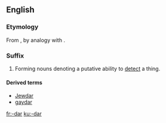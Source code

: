 {{also|dar}}
==English==

===Etymology===
From {{term|radar|lang=en}}, by analogy with {{term|gaydar|lang=en}}.

===Suffix===
{{en-suffix|sort=dar}}

# {{context|usually|humorous}} Forming nouns denoting a putative ability to [[detect]] a thing.

====Derived terms====
* [[Jewdar]]
* [[gaydar]]

[[fr:-dar]]
[[ku:-dar]]